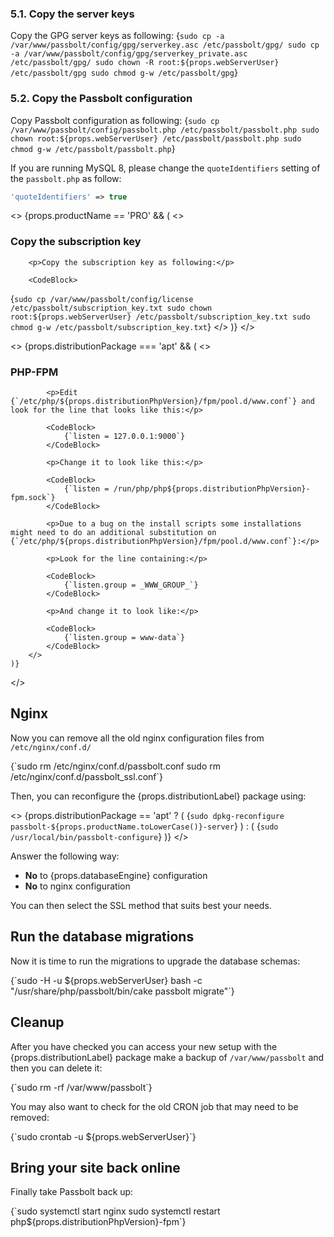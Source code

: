 
### 5.1. Copy the server keys

Copy the GPG server keys as following:
<CodeBlock>
{`sudo cp -a /var/www/passbolt/config/gpg/serverkey.asc /etc/passbolt/gpg/
sudo cp -a /var/www/passbolt/config/gpg/serverkey_private.asc /etc/passbolt/gpg/
sudo chown -R root:${props.webServerUser} /etc/passbolt/gpg
sudo chmod g-w /etc/passbolt/gpg`}
</CodeBlock>

### 5.2. Copy the Passbolt configuration

Copy Passbolt configuration as following:
<CodeBlock>
{`sudo cp /var/www/passbolt/config/passbolt.php /etc/passbolt/passbolt.php
sudo chown root:${props.webServerUser} /etc/passbolt/passbolt.php
sudo chmod g-w /etc/passbolt/passbolt.php`}
</CodeBlock>


If you are running MySQL 8, please change the `quoteIdentifiers` setting of the `passbolt.php` as follow:

```php
'quoteIdentifiers' => true
```

<>
    {props.productName == 'PRO' && (
        <>
            <h3>Copy the subscription key</h3>

        <p>Copy the subscription key as following:</p>

        <CodeBlock>
{`sudo cp /var/www/passbolt/config/license /etc/passbolt/subscription_key.txt
sudo chown root:${props.webServerUser} /etc/passbolt/subscription_key.txt
sudo chmod g-w /etc/passbolt/subscription_key.txt`}
        </CodeBlock>
        </>
        )}
</>


<>
    {props.distributionPackage === 'apt' && (
        <>
            <h3>PHP-FPM</h3>

            <p>Edit {`/etc/php/${props.distributionPhpVersion}/fpm/pool.d/www.conf`} and look for the line that looks like this:</p>

            <CodeBlock>
                {`listen = 127.0.0.1:9000`}
            </CodeBlock>

            <p>Change it to look like this:</p>

            <CodeBlock>
                {`listen = /run/php/php${props.distributionPhpVersion}-fpm.sock`}
            </CodeBlock>

            <p>Due to a bug on the install scripts some installations might need to do an additional substitution on {`/etc/php/${props.distributionPhpVersion}/fpm/pool.d/www.conf`}:</p>

            <p>Look for the line containing:</p>

            <CodeBlock>
                {`listen.group = _WWW_GROUP_`}
            </CodeBlock>

            <p>And change it to look like:</p>

            <CodeBlock>
                {`listen.group = www-data`}
            </CodeBlock>
        </>
    )}
</>

## Nginx

Now you can remove all the old nginx configuration files from `/etc/nginx/conf.d/`

<CodeBlock>
{`sudo rm /etc/nginx/conf.d/passbolt.conf
sudo rm /etc/nginx/conf.d/passbolt_ssl.conf`}
</CodeBlock>

<p>Then, you can reconfigure the {props.distributionLabel} package using:</p>

<>
    {props.distributionPackage == 'apt' ? (
        <CodeBlock>
            {`sudo dpkg-reconfigure passbolt-${props.productName.toLowerCase()}-server`}
        </CodeBlock>
    ) : (
        <CodeBlock>
            {`sudo /usr/local/bin/passbolt-configure`}
        </CodeBlock>
    )}
</>

Answer the following way:

<ul>
    <li><b>No</b> to {props.databaseEngine} configuration</li>
    <li><b>No</b> to nginx configuration</li>
</ul>

You can then select the SSL method that suits best your needs.

## Run the database migrations

Now it is time to run the migrations to upgrade the database schemas:

<CodeBlock>
    {`sudo -H -u ${props.webServerUser} bash -c "/usr/share/php/passbolt/bin/cake passbolt migrate"`}
</CodeBlock>


## Cleanup

<p>After you have checked you can access your new setup with the {props.distributionLabel} package make a backup of <code>/var/www/passbolt</code> and then you can delete it:</p>

<CodeBlock>
    {`sudo rm -rf /var/www/passbolt`}
</CodeBlock>

You may also want to check for the old CRON job that may need to be removed:

<CodeBlock>
    {`sudo crontab -u ${props.webServerUser}`}
</CodeBlock>

## Bring your site back online

Finally take Passbolt back up:

<CodeBlock>
    {`sudo systemctl start nginx
sudo systemctl restart php${props.distributionPhpVersion}-fpm`}
</CodeBlock>
